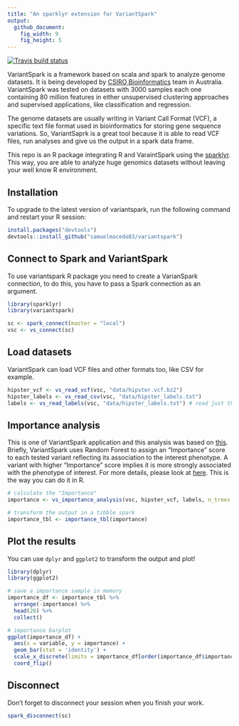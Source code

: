 ```yaml
---
title: "An sparklyr extension for VariantSpark"
output:
  github_document:
    fig_width: 9
    fig_height: 5
---
```


  <!-- badges: start -->
  [![Travis build status](https://travis-ci.org/samuelmacedo83/variantspark.svg?branch=master)](https://travis-ci.org/samuelmacedo83/variantspark)
  <!-- badges: end -->

 VariantSpark is a framework based on scala and spark to analyze genome datasets. It is
being developed by [CSIRO Bioinformatics](https://bioinformatics.csiro.au/) team in Australia. VariantSpark was tested on datasets with 3000 samples each one containing 80 million features in either unsupervised clustering approaches and supervised applications, like classification and regression.

  The genome datasets are usually writing in Variant Call Format (VCF), a specific text file format used in bioinformatics for storing gene sequence variations. So, VariantSaprk is a great tool because it is able to read VCF files, run analyses and give us the output in a spark data frame.

 This repo is an R package integrating R and VaraintSpark using the [sparklyr](https://github.com/rstudio/sparklyr). This way, you are able to analyze huge genomics datasets without leaving your well know R environment. 

## Installation

To upgrade to the latest version of variantspark, run the following command and restart your R session:

```r
install.packages("devtools")
devtools::install_github("samuelmacedo83/variantspark")
```

## Connect to Spark and VariantSpark

  To use variantspark R package you need to create a VarianSpark connection, to do this, you have to pass a Spark connection as an argument. 

```r
library(sparklyr)
library(variantspark)

sc <- spark_connect(master = "local")
vsc <- vs_connect(sc)
```

## Load datasets

  VariantSpark can load VCF files and other formats too, like CSV for example.

```r
hipster_vcf <- vs_read_vcf(vsc, "data/hipster.vcf.bz2")
hipster_labels <- vs_read_csv(vsc, "data/hipster_labels.txt")
labels <- vs_read_labels(vsc, "data/hipster_labels.txt") # read just the label column
```

## Importance analysis

  This is one of VariantSpark application and this analysis was based on [this](https://docs.databricks.com/applications/genomics/variant-spark.html). Briefly,
VariantSpark uses Random Forest to assign an "Importance" score to each tested variant reflecting its association to the interest phenotype. A variant with higher "Importance" score implies it is more strongly associated with the phenotype of interest. For more details, please look at [here](https://variantspark.readthedocs.io/en/latest/overview.html#importance-analysis). This is the way you can do it in R.

```r
# calculate the "Importance"
importance <- vs_importance_analysis(vsc, hipster_vcf, labels, n_trees = 100)

# transform the output in a tibble spark
importance_tbl <- importance_tbl(importance) 
```

## Plot the results

You can use `dplyr` and `ggplot2` to transform the output and plot!

```r
library(dplyr)
library(ggplot2)

# save a importance sample in memory
importance_df <- importance_tbl %>% 
  arrange(-importance) %>% 
  head(20) %>% 
  collect()

# importance barplot
ggplot(importance_df) +
  aes(x = variable, y = importance) + 
  geom_bar(stat = 'identity') +          
  scale_x_discrete(limits = importance_df[order(importance_df$importance), 1]$variable) + 
  coord_flip()
```

## Disconnect

Don't forget to disconnect your session when you finish your work.

```r
spark_disconnect(sc)
```
